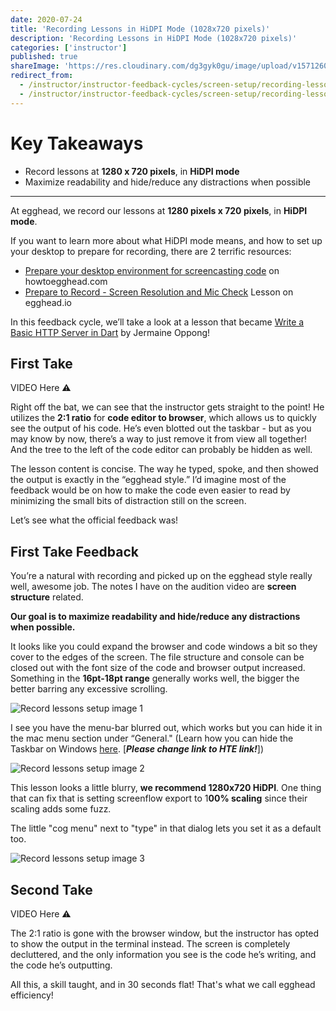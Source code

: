 ```yaml
---
date: 2020-07-24
title: 'Recording Lessons in HiDPI Mode (1028x720 pixels)'
description: 'Recording Lessons in HiDPI Mode (1028x720 pixels)'
categories: ['instructor']
published: true
shareImage: 'https://res.cloudinary.com/dg3gyk0gu/image/upload/v1571260698/og-image-assets/share_image_getting_started.png'
redirect_from:
  - /instructor/instructor-feedback-cycles/screen-setup/recording-lessons-in-hidpi-mode/
  - /instructor/instructor-feedback-cycles/screen-setup/recording-lessons-in-hidpi-mode
---
```



# Key Takeaways

- Record lessons at **1280 x 720 pixels**, in **HiDPI mode**
- Maximize readability and hide/reduce any distractions when possible

---

At egghead, we record our lessons at **1280 pixels x 720 pixels**, in **HiDPI mode**.

If you want to learn more about what HiDPI mode means, and how to set up your desktop to prepare for recording, there are 2 terrific resources:

- [Prepare your desktop environment for screencasting code](https://howtoegghead.com/instructor/screencasting/screen-setup) on howtoegghead.com
- [Prepare to Record - Screen Resolution and Mic Check](https://egghead.io/lessons/tools-prepare-to-record-screen-resolution-and-mic-check) Lesson on egghead.io

In this feedback cycle, we’ll take a look at a lesson that became [Write a Basic HTTP Server in Dart](https://egghead.io/lessons/dart-write-a-basic-http-server-in-dart) by Jermaine Oppong!

## First Take

VIDEO Here ⚠️

Right off the bat, we can see that the instructor gets straight to the point! He utilizes the **2:1 ratio** for **code editor to browser**, which allows us to quickly see the output of his code. He’s even blotted out the taskbar - but as you may know by now, there’s a way to just remove it from view all together! And the tree to the left of the code editor can probably be hidden as well.

The lesson content is concise. The way he typed, spoke, and then showed the output is exactly in the “egghead style.” I’d imagine most of the feedback would be on how to make the code even easier to read by minimizing the small bits of distraction still on the screen.

Let’s see what the official feedback was!

## First Take Feedback

You’re a natural with recording and picked up on the egghead style really well, awesome job. The notes I have on the audition video are **screen structure** related.

**Our goal is to maximize readability and hide/reduce any distractions when possible.**

It looks like you could expand the browser and code windows a bit so they cover to the edges of the screen. The file structure and console can be closed out with the font size of the code and browser output increased. Something in the **16pt-18pt range** generally works well, the bigger the better barring any excessive scrolling.

![Record lessons setup image 1](./images/recording-lessons-1.png)

I see you have the menu-bar blurred out, which works but you can hide it in the mac menu section under “General." (Learn how you can hide the Taskbar on Windows [here](https://www.notion.so/egghead/Hide-the-Menu-Bar-Taskbar-Tutorial-b06ec052242448d2b96a7be5228e42b5). [***Please change link to HTE link!***])

![Record lessons setup image 2](./images/recording-lessons-2.png)

This lesson looks a little blurry, **we recommend 1280x720 HiDPI**. One thing that can fix that is setting screenflow export to 1**00% scaling** since their scaling adds some fuzz.

The little "cog menu" next to "type" in that dialog lets you set it as a default too.

![Record lessons setup image 3](./images/recording-lessons-3.png)

## Second Take

VIDEO Here ⚠️

The 2:1 ratio is gone with the browser window, but the instructor has opted to show the output in the terminal instead. The screen is completely decluttered, and the only information you see is the code he’s writing, and the code he’s outputting.

All this, a skill taught, and in 30 seconds flat! That's what we call egghead efficiency!
